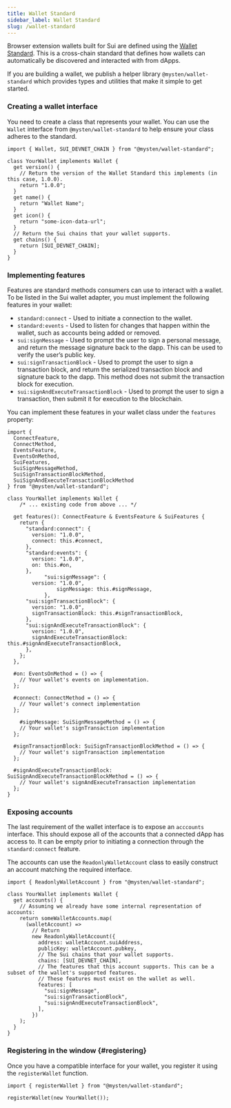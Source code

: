 ```yaml
---
title: Wallet Standard
sidebar_label: Wallet Standard
slug: /wallet-standard
---
```


Browser extension wallets built for Sui are defined using the [Wallet Standard](https://github.com/wallet-standard/wallet-standard/). This is a cross-chain standard that defines how wallets can automatically be discovered and interacted with from dApps.

If you are building a wallet, we publish a helper library `@mysten/wallet-standard` which provides types and utilities that make it simple to get started.

### Creating a wallet interface

You need to create a class that represents your wallet. You can use the `Wallet` interface from `@mysten/wallet-standard` to help ensure your class adheres to the standard.

```tsx
import { Wallet, SUI_DEVNET_CHAIN } from "@mysten/wallet-standard";

class YourWallet implements Wallet {
  get version() {
    // Return the version of the Wallet Standard this implements (in this case, 1.0.0).
    return "1.0.0";
  }
  get name() {
    return "Wallet Name";
  }
  get icon() {
    return "some-icon-data-url";
  }
  // Return the Sui chains that your wallet supports.
  get chains() {
    return [SUI_DEVNET_CHAIN];
  }
}
```

### Implementing features

Features are standard methods consumers can use to interact with a wallet. To be listed in the Sui wallet adapter, you must implement the following features in your wallet:

- `standard:connect` - Used to initiate a connection to the wallet.
- `standard:events` - Used to listen for changes that happen within the wallet, such as accounts being added or removed.
- `sui:signMessage` - Used to prompt the user to sign a personal message, and return the message signature back to the dapp. This can be used to verify the user’s public key.
- `sui:signTransactionBlock` - Used to prompt the user to sign a transaction block, and return the serialized transaction block and signature back to the dapp. This method does not submit the transaction block for execution.
- `sui:signAndExecuteTransactionBlock` - Used to prompt the user to sign a transaction, then submit it for execution to the blockchain.

You can implement these features in your wallet class under the `features` property:

```tsx
import {
  ConnectFeature,
  ConnectMethod,
  EventsFeature,
  EventsOnMethod,
  SuiFeatures,
  SuiSignMessageMethod,
  SuiSignTransactionBlockMethod,
  SuiSignAndExecuteTransactionBlockMethod
} from "@mysten/wallet-standard";

class YourWallet implements Wallet {
	/* ... existing code from above ... */

  get features(): ConnectFeature & EventsFeature & SuiFeatures {
    return {
      "standard:connect": {
        version: "1.0.0",
        connect: this.#connect,
      },
      "standard:events": {
        version: "1.0.0",
        on: this.#on,
      },
			"sui:signMessage": {
        version: "1.0.0",
				signMessage: this.#signMessage,
			},
      "sui:signTransactionBlock": {
        version: "1.0.0",
        signTransactionBlock: this.#signTransactionBlock,
      },
      "sui:signAndExecuteTransactionBlock": {
        version: "1.0.0",
        signAndExecuteTransactionBlock: this.#signAndExecuteTransactionBlock,
      },
    };
  },

  #on: EventsOnMethod = () => {
    // Your wallet's events on implementation.
  };

  #connect: ConnectMethod = () => {
    // Your wallet's connect implementation
  };

	#signMessage: SuiSignMessageMethod = () => {
    // Your wallet's signTransaction implementation
  };

  #signTransactionBlock: SuiSignTransactionBlockMethod = () => {
    // Your wallet's signTransaction implementation
  };

  #signAndExecuteTransactionBlock: SuiSignAndExecuteTransactionBlockMethod = () => {
    // Your wallet's signAndExecuteTransaction implementation
  };
}
```

### Exposing accounts

The last requirement of the wallet interface is to expose an `acccounts` interface. This should expose all of the accounts that a connected dApp has access to. It can be empty prior to initiating a connection through the `standard:connect` feature.

The accounts can use the `ReadonlyWalletAccount` class to easily construct an account matching the required interface.

```tsx
import { ReadonlyWalletAccount } from "@mysten/wallet-standard";

class YourWallet implements Wallet {
  get accounts() {
    // Assuming we already have some internal representation of accounts:
    return someWalletAccounts.map(
      (walletAccount) =>
        // Return
        new ReadonlyWalletAccount({
          address: walletAccount.suiAddress,
          publicKey: walletAccount.pubkey,
          // The Sui chains that your wallet supports.
          chains: [SUI_DEVNET_CHAIN],
          // The features that this account supports. This can be a subset of the wallet's supported features.
          // These features must exist on the wallet as well.
          features: [
            "sui:signMessage",
            "sui:signTransactionBlock",
            "sui:signAndExecuteTransactionBlock",
          ],
        })
    );
  }
}
```

### Registering in the window {#registering}

Once you have a compatible interface for your wallet, you register it using the `registerWallet` function.

```tsx
import { registerWallet } from "@mysten/wallet-standard";

registerWallet(new YourWallet());
```
